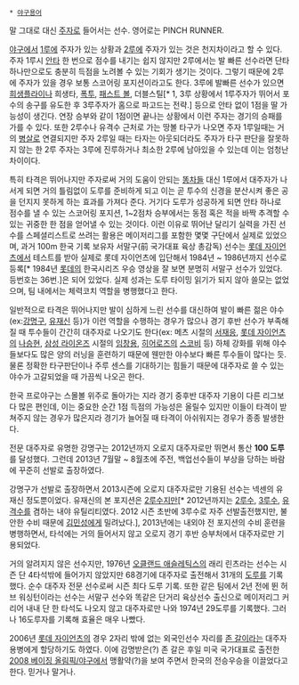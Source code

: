  * [[야구용어]]

말 그대로 대신 [[주자]]로 들어서는 선수. 영어로는 PINCH RUNNER.

[[야구]]에서 [[1루]]에 주자가 있는 상황과 [[2루]]에 주자가 있는 것은 천지차이라고 할 수 있다. 주자 1루시 [[안타#s-3|안타]] 한 번으로 점수를 내기는 쉽지 않지만 2루에서는 발 빠른 선수라면 단타 하나만으로도 충분히 득점을 노려볼 수 있는 기회가 생기는 것이다. 그렇기 때문에 2루에 주자가 있을 경우 보통 스코어링 포지션이라고도 한다. 3루에 발빠른 선수가 있으면 [[희생플라이]]나 희생타, [[폭투]], [[포일|패스트 볼]], 더블스틸[* 1, 3루 상황에서 1루주자가 뛰어서 포수의 송구를 유도한 후 3루주자가 홈으로 파고드는 전략.] 등으로 안타 없이 1점을 딸 가능성이 생긴다. 연장 승부와 같이 1점이면 끝나는 상황에서 이런 주자는 경기의 승패를 가를 수 있다. 또한 2루수나 유격수 근처로 가는 땅볼 타구가 나오면 주자 1루일때는 거의 [[병살]]로 연결되지만 주자 2루일 때는 타자는 아웃되더라도 주자가 타구 판단을 잘못하지 않는 한 2루 주자는 3루에 진루하거나 최소한 2루에 남아있을 수 있는데 이는 엄청난 차이이다.

특히 타격은 뛰어나지만 주자로써 거의 도움이 안되는 [[똥차]]들 대신 1루에서 대주자가 나서게 되면 거의 틀림없이 도루를 준비하게 되고 이는 곧 투수의 신경을 분산시켜 좋은 공을 던지지 못하게 하는 효과를 가져다 준다. 거기다 도루가 성공하게 되면 안타 하나로 점수를 낼 수 있는 스코어링 포지션, 1~2점차 승부에서는 동점 혹은 적을 바짝 추격할 수 있는 귀중한 한 점을 얻어낼 수 있는 것이다. 이런 이유로 뛰어난 달리기 실력을 가진 선수를 스페셜리스트로 쓰려는 활용은 메이저리그를 포함한 몇몇 구단에서 실제로 있었으며, 과거 100m 한국 기록 보유자 서말구(前 국가대표 육상 총감독) 선수는 [[롯데 자이언츠]]에서 테스트를 받아 실제로 롯데 자이언츠에 입단해서 1984년 ~ 1986년까지 선수로 등록[* 1984년 [[롯데 자이언츠|롯데]]의 한국시리즈 우승 영상을 잘 보면 분명히 서말구 선수가 있었다. 등번호는 36번.]은 되어 있었다. 실제 성과는 도루 타이밍 읽기가 되지 않아 쓸모는 없었으며, 팀 내에서는 체력코치 역할을 병행했다고 한다.

일반적으로 타격은 뛰어나지만 발이 심하게 느린 선수를 대신하여 발이 빠른 젊은 야수(ex:[[강명구]], [[유재신]] 등)가 이런 역할을 수행하는 경우가 많으나 경기 후반 선수가 부족해질 때 투수들이 간간히 대주자로 나오기도 한다(ex: 메츠 시절의 [[서재응]], [[롯데 자이언츠]]의 [[나승현]], [[삼성 라이온즈]] 시절의 [[임창용]], [[넥센 히어로즈|히어로즈]]의 [[제이슨 스코비|스코비]] 등) 하체 강화를 위해 야수들보다도 많은 양의 러닝을 훈련하기 때문에 웬만한 야수보다 빠른 투수들이 많다는 듯. 물론 정확한 타구판단이나 주루 센스를 기대하기는 힘들기 때문에 대주자로 쓸 수 있는 야수가 고갈되었을 때 가끔씩 나오곤 한다.

한국 프로야구는 스몰볼 위주로 돌아가는 지라 경기 중후반 대주자 기용이 다른 리그보다 많은 편인데, 이는 중요한 순간 1점 득점의 가능성은 올릴수 있지만 이들이 타격이 받쳐주지 않는 경우가 많은지라 경기가 늘어질 때 타격이 아쉬워지는 경우가 종종 발생한다.

전문 대주자로 유명한 강명구는 2012년까지 오로지 대주자로만 뛰면서 통산 '''100 도루'''를 달성했다. 그런데 2013년 7월말 ~ 8월초에 주전, 백업선수들이 부상을 당하는 바람에 꾸준히 선발로 출장하였다.

강명구가 선발로 출장하면서 2013시즌에 오로지 대주자로만 기용된 선수는 넥센의 유재신 정도뿐이었다. 유재신의 본 포지션은 [[2루수]]지만[* 2012년까지는 [[2루수]], [[3루수]], [[유격수]]를 겸하는 내야 유틸리티였다. 2012 시즌 초반에 3루수로 자주 선발출전했지만, 불안한 수비 때문에 [[김민성]]에게 밀려났다.], 2013년에는 내외야 전 포지션의 수비 훈련을 병행하면서, 타석에는 거의 들어서지 않고 오로지 경기 후반 승부처에서 대주자로만 기용되었다.

거의 알려지지 않은 선수지만, 1976년 [[오클랜드 애슬레틱스]]의 래리 린츠라는 선수는 시즌 단 4타석밖에 들어가지 않았지만 68경기에 대주자로 출전해서 31개의 [[도루]]를 기록했다. 순수 대주자 전문 선수로써 시즌 최다 도루 기록. 또한 같은 팀에서 2년 전에 뛴 허브 워싱턴이라는 선수는 서말구 선수와 똑같은 단거리 육상선수 출신으로 메이저리그 커리어 내내 단 한 타석도 나오지 않고 대주자로만 나와 1974년 29도루를 기록했다. 그러나 16도루자를 기록해 효율은 매우 나빴다.

2006년 [[롯데 자이언츠]]의 경우 2자리 밖에 없는 외국인선수 자리를 [[존 갈]]이라는 대주자 용병에게 할당하기도 하였다. 이에 감명받은(?) 존 갈은 후일 미국 국가대표로 출전한 [[2008 베이징 올림픽/야구]]에서 맹활약(?)을 보여 주면서 한국의 전승우승을 이끌었다고 한다. 믿거나 말거나.
